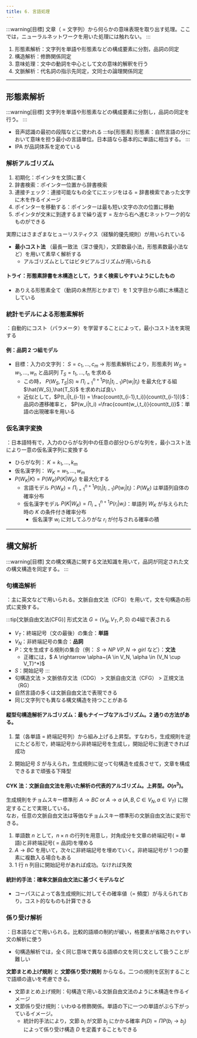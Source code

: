 ```yaml
---
title: 6. 言語処理
---
```

:::warning[目標]
文章（ = 文字列）から何らかの意味表現を取り出す処理。ここでは，ニューラルネットワークを用いた処理には触れない。
:::
1. 形態素解析：文字列を単語や形態素などの構成要素に分割，品詞の同定
2. 構造解析：修飾関係同定
3. 意味処理：文中の動詞を中心として文の意味的解釈を行う
4. 文脈解析：代名詞の指示先同定，文同士の論理関係同定
---
## 形態素解析
:::warning[目標]
文字列を単語や形態素などの構成要素に分割し，品詞の同定を行う。
:::
- 音声認識の最初の段階などに使われる
:::tip[形態素]
形態素：自然言語の分において意味を担う最小の言語単位。日本語なら基本的に単語に相当する。
:::
- IPA が品詞体系を定めている

### 解析アルゴリズム
1. 初期化：ポインタを文頭に置く
2. 辞書検索：ポインタ一位置から辞書検索
3. 連接チェック：連接可能なもの全てにエッジをはる = 辞書検索であった文字に木を作るイメージ
4. ポインターを移動する：ポインターは最も短い文字の次の位置に移動
5. ポインタが文末に到達するまで繰り返す = 左から右へ進むネットワーク的なものができる

実際にはさまざまなヒューリスティクス（経験的優先規則）が用いられている
- **最小コスト法** （最長一致法（深さ優先），文節数最小法，形態素数最小法など）を用いて素早く解析する
    - アルゴリズムとしてはビタビアルゴリズムが用いられる

#### トライ：形態素辞書を木構造として，うまく検索しやすいようにしたもの
- ありえる形態素全て（動詞の未然形とかまで）を 1 文字目から順に木構造としている

### 統計モデルによる形態素解析
：自動的にコスト（パラメータ）を学習することによって，最小コスト法を実現する

#### 例：品詞 2 つ組モデル
- 目標：入力の文字列： $S = c_1,…,c_m$ $\rightarrow$ 形態素解析により，形態素列 $W_S=w_1,…,w_n$ と品詞列 $T_S = t_1,…,t_n$ を求める
    - この時， $P(W_S,T_S | S) \approx \Pi_{i=1}^{n+1}P(t_i|t_{i-1})P(w_i|t_i)$ を最大化する組 $\hat{W_S},\hat{T_S}$ を求めれば良い
    - 近似として，$P(t_i|t_{i-1}) = \frac{count(t_{i-1},t_i)}{count(t_{i-1})}$：品詞の遷移確率と，
    $P(w_i|t_i) =\frac{count(w_i,t_i)}{count(t_i)}$：単語の出現確率を用いる

### 仮名漢字変換
：日本語特有で，入力のひらがな列中の任意の部分ひらがな列を，最小コスト法により一意の仮名漢字列に変換する
- ひらがな列： $K = k_1,…,k_m$
- 仮名漢字列： $W_K = w_1,…,w_m$
- $P(W_K | K) = P(W_K)P(K|W_K)$ を最大化する
    - 言語モデル $P(W_K)=\Pi_{i=1}^{n+1} P(t_i|t_{i-1})P(w_i|t_i)$：$P(W_K)$ は単語列自体の確率分布
    - 仮名漢字モデル $P(K|W_K) = \Pi_{i=1}^{n+1} P(r_i|w_i)$：単語列 $W_K$ が与えられた時の $K$ の条件付き確率分布
        - 仮名漢字 $w_i$ に対してふりがな $r_i$ が付与される確率の積

---
## 構文解析
:::warning[目標]
文の構文構造に関する文法知識を用いて，品詞が同定された文の構文構造を同定する。
:::

### 句構造解析
：主に英文などで用いられる。文脈自由文法（CFG）を用いて，文を句構造の形式に変換する。

:::tip[文脈自由文法(CFG)]
形式文法 $G = (V_N,V_T,P,S)$ の4組で表される
- $V_T$：終端記号（文の最後）の集合：**単語**
- $V_N$：非終端記号の集合：**品詞**
- $P$：文を生成する規則の集合（例： $S\rightarrow NP~VP,N\rightarrow girl$ など）：**文法**
    - 正確には，$ A \rightarrow \alpha~(A \in V_N, \alpha \in (V_N \cup V_T)^*)$
- $S$：開始記号
:::
- 句構造文法 > 文脈依存文法（CDG） > 文脈自由文法（CFG） > 正規文法（RG）
- 自然言語の多くは文脈自由文法で表現できる
- 同じ文字列でも異なる構文構造を持つことがある

#### 縦型句構造解析アルゴリズム：最もナイーブなアルゴリズム。2 通りの方法がある。
1. 葉（各単語 = 終端記号列）から組み上げる上昇型。すなわち，生成規則を逆にたどる形で，終端記号から非終端記号を生成し，開始記号に到達できれば成功

2. 開始記号 $S$ が与えられ，生成規則に従って句構造を成長させて，文章を構成できるまで頑張る下降型

#### CYK 法：文脈自由文法を用いた解析の代表的アルゴリズム。上昇型。$O(n^3)$。
生成規則をチョムスキー標準形 $A \rightarrow BC~\text{or}~A \rightarrow a~(A,B,C\in V_N,a\in V_T)$ に限定することで実現している。  
なお，任意の文脈自由文法は等価なチョムスキー標準形の文脈自由文法に変形できる。

1. 単語数 $n$ として，$n \times n$ の行列を用意し，対角成分を文章の終端記号( = 単語)と非終端記号( = 品詞)を埋める
2. $A \rightarrow BC$ を用いて，次々に非終端記号を埋めていく。非終端記号が 1 つの要素に複数入る場合もある
3. 1 行 n 列目に開始記号があれば成功。なければ失敗

#### 統計的手法：確率文脈自由文法に基づくモデルなど
- コーパスによって各生成規則に対してその確率値（= 頻度）が与えられており，コスト的なものも計算できる

### 係り受け解析
：日本語などで用いられる。比較的語順の制約が緩い，格要素が省略されやすい文の解析に使う
- 句構造解析では，全く同じ意味で異なる語順の文を同じ文として扱うことが難しい

**文節まとめ上げ規則** と **文節係り受け規則** からなる。二つの規則を区別することで語順の違いを考慮できる。
- 文節まとめ上げ規則：句構造で用いる文脈自由文法のように木構造を作るイメージ
- 文節係り受け規則：いわゆる修飾関係。単語の下に一つの単語がぶら下がっているイメージ。
    - 統計的手法により，文節 $b_i$ が文節 $b_j$ にかかる確率 $P(D) = \Pi P(b_i \rightarrow b_j)$ によって係り受け構造 $D$ を定義することもできる